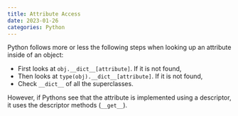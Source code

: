 ```yaml
---
title: Attribute Access
date: 2023-01-26
categories: Python
---
```

Python follows more or less the following steps when looking up an attribute inside of an object:

- First looks at `obj.__dict__[attribute]`. If it is not found, 
- Then looks at `type(obj).__dict__[attribute]`. If it is not found, 
- Check `__dict__` of all the superclasses. 

However, if Pythons see that the attribute is implemented using a descriptor, it uses the descriptor methods (`__get__`).
